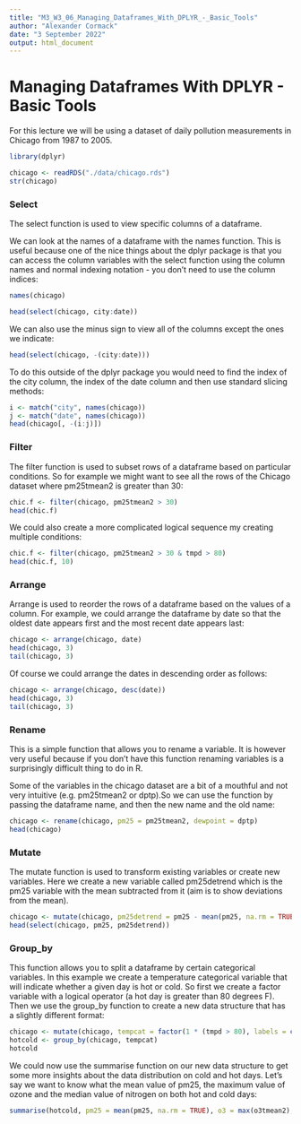 ```yaml
---
title: "M3_W3_06_Managing_Dataframes_With_DPLYR_-_Basic_Tools"
author: "Alexander Cormack"
date: "3 September 2022"
output: html_document
---
```


# Managing Dataframes With DPLYR - Basic Tools

For this lecture we will be using a dataset of daily pollution measurements in Chicago from 1987 to 2005.

```r
library(dplyr)

chicago <- readRDS("./data/chicago.rds")
str(chicago)
```


### Select

The select function is used to view specific columns of a dataframe.

We can look at the names of a dataframe with the names function. This is useful because one of the nice things about the dplyr package is that you can access the column variables with the select function using the column names and normal indexing notation - you don't need to use the column indices:

```r
names(chicago)
```
```r
head(select(chicago, city:date))
```



We can also use the minus sign to view all of the columns except the ones we indicate:

```r
head(select(chicago, -(city:date)))
```


To do this outside of the dplyr package you would need to find the index of the city column, the index of the date column and then use standard slicing methods:

```r
i <- match("city", names(chicago))
j <- match("date", names(chicago))
head(chicago[, -(i:j)])
```



### Filter

The filter function is used to subset rows of a dataframe based on particular conditions. So for example we might want to see all the rows of the Chicago dataset where pm25tmean2 is greater than 30:

```r
chic.f <- filter(chicago, pm25tmean2 > 30)
head(chic.f)
```



We could also create a more complicated logical sequence my creating multiple conditions:

```r
chic.f <- filter(chicago, pm25tmean2 > 30 & tmpd > 80)
head(chic.f, 10)
```


### Arrange

Arrange is used to reorder the rows of a dataframe based on the values of a column. For example, we could arrange the dataframe by date so that the oldest date appears first and the most recent date appears last:

```r
chicago <- arrange(chicago, date)
head(chicago, 3)
tail(chicago, 3)
```


Of course we could arrange the dates in descending order as follows:

```r
chicago <- arrange(chicago, desc(date))
head(chicago, 3)
tail(chicago, 3)
```



### Rename

This is a simple function that allows you to rename a variable. It is however very useful because if you don't have this function renaming variables is a surprisingly difficult thing to do in R.

Some of the variables in the chicago dataset are a bit of a mouthful and not very intuitive (e.g. pm25tmean2 or dptp).So we can use the function by passing the dataframe name, and then the new name and the old name:

```r
chicago <- rename(chicago, pm25 = pm25tmean2, dewpoint = dptp)
head(chicago)
```



### Mutate

The mutate function is used to transform existing variables or create new variables. Here we create a new variable called pm25detrend which is the pm25 variable with the mean subtracted from it (aim is to show deviations from the mean).

```r
chicago <- mutate(chicago, pm25detrend = pm25 - mean(pm25, na.rm = TRUE))
head(select(chicago, pm25, pm25detrend))
```


### Group_by

This function allows you to split a dataframe by certain categorical variables. In this example we create a temperature categorical variable that will indicate whether a given day is hot or cold. So first we create a factor variable with a logical operator (a hot day is greater than 80 degrees F). Then we use the group_by function to create a new data structure that has a slightly different format: 

```r
chicago <- mutate(chicago, tempcat = factor(1 * (tmpd > 80), labels = c("cold", "hot")))
hotcold <- group_by(chicago, tempcat)
hotcold
```



We could now use the summarise function on our new data structure to get some more insights about the data distribution on cold and hot days. Let's say we want to know what the mean value of pm25, the maximum value of ozone and the median value of nitrogen on both hot and cold days:

```r
summarise(hotcold, pm25 = mean(pm25, na.rm = TRUE), o3 = max(o3tmean2), no2 = median(no2tmean2))
```







